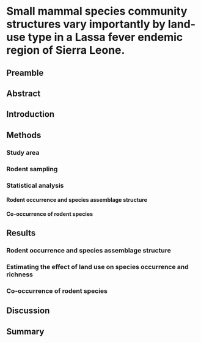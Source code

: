 # Small mammal species community structures vary importantly by land-use type in a Lassa fever endemic region of Sierra Leone. {#chapter3}

## Preamble

## Abstract

## Introduction

## Methods

### Study area

### Rodent sampling

### Statistical analysis

#### Rodent occurrence and species assemblage structure

#### Co-occurrence of rodent species

## Results

### Rodent occurrence and species assemblage structure

### Estimating the effect of land use on species occurrence and richness

### Co-occurrence of rodent species

## Discussion

## Summary

\newpage